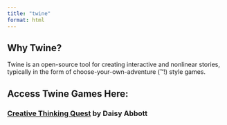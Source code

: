 ```yaml
---
title: "twine"
format: html
---
```


## Why Twine? 

Twine is an open-source tool for creating interactive and nonlinear stories, typically in the form of choose-your-own-adventure (™!) style games.

## Access Twine Games Here:

### [Creative Thinking Quest](https://daisyabbottitchio.itch.io/creative-thinking-quest) by Daisy Abbott
